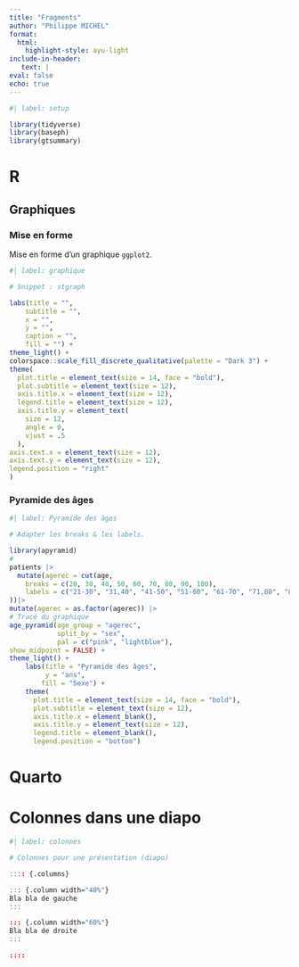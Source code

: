 ```yaml
---
title: "Fragments"
author: "Philippe MICHEL"
format: 
  html:
    highlight-style: ayu-light
include-in-header:
   text: |
eval: false
echo: true
---
```


```r
#| label: setup

library(tidyverse)
library(baseph)
library(gtsummary)
```

# R

## Graphiques

### Mise en forme

Mise en forme d'un graphique `ggplot2`. 

```r
#| label: graphique

# Snippet : stgraph

labs(title = "",
    subtitle = "",
    x = "",
    y = "",
    caption = "",
    fill = "") +
theme_light() +
colorspace::scale_fill_discrete_qualitative(palette = "Dark 3") +
theme(
  plot.title = element_text(size = 14, face = "bold"),
  plot.subtitle = element_text(size = 12),
  axis.title.x = element_text(size = 12),
  legend.title = element_text(size = 12),
  axis.title.y = element_text(
    size = 12,
    angle = 0,
    vjust = .5
  ),
axis.text.x = element_text(size = 12),
axis.text.y = element_text(size = 12),
legend.position = "right"
)
```

### Pyramide des âges
```r
#| label: Pyramide des âges

# Adapter les breaks & les labels.

library(apyramid)
#
patients |> 
  mutate(agerec = cut(age,
    breaks = c(20, 30, 40, 50, 60, 70, 80, 90, 100),
    labels = c("21-30", "31,40", "41-50", "51-60", "61-70", "71,80", "81-90", ">90")
))|>
mutate(agerec = as.factor(agerec)) |>
# Tracé du graphique
age_pyramid(age_group = "agerec",
            split_by = "sex",
            pal = c("pink", "lightblue"),
show_midpoint = FALSE) +
theme_light() +
    labs(title = "Pyramide des âges",
         y = "ans",
        fill = "Sexe") + 
    theme(
      plot.title = element_text(size = 14, face = "bold"),
      plot.subtitle = element_text(size = 12),
      axis.title.x = element_blank(),
      axis.title.y = element_text(size = 12),
      legend.title = element_blank(),
      legend.position = "bottom")
```


# Quarto


# Colonnes dans une diapo

```r
#| label: colonnes 

# Colonnes pour une présentation (diapo)

:::: {.columns}

::: {.column width="40%"}
Bla bla de gauche
:::

::: {.column width="60%"}
Bla bla de droite
:::

::::
```

